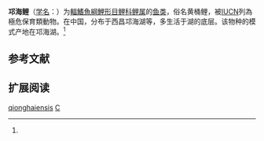 {{Speciesbox
| name = 邛海鲤
| status = CR
| status_system = IUCN3.1
| image = 
| genus = Cyprinus
| species = qionghaiensis
| authority = Liu, 1981<ref name='id6295'>{{cite web| url =http://www.bioinfo.cn/db05/BjdwSpecies.php?action=view&id=6295| title =邛海鲤| work =中国动物物种编目数据库| publisher =中国科学院微生物研究所| author =中国科学院动物研究所| accessdate =2009-04-11| deadurl =yes| archiveurl =https://web.archive.org/web/20160305031515/http://www.bioinfo.cn/db05/BjdwSpecies.php?action=view&id=6295| archivedate =2016-03-05}}</ref>
| synonyms = *''Cyprinus pellegrini qionghaiensis''<br /><small>Liu, 1981</small> 
*''Cyprinus qionghainensis''<br /><small>Liu, 1981</small>
}}

'''邛海鲤'''（[[学名|学名]]：{{lang|la|''Cyprinus qionghaiensis''}}）为[[輻鰭魚綱|輻鰭魚綱]][[鯉形目|鯉形目]][[鲤科|鲤科]][[鲤属|鲤属]]的[[鱼类|鱼类]]，俗名黄桶鲤，被[[IUCN|IUCN]]列為極危保育類動物。在中国，分布于西昌邛海湖等，多生活于湖的底层。该物种的模式产地在邛海湖。<ref name='id6295'/>

== 参考文献 ==
{{reflist}}

== 扩展阅读 ==
{{refbegin}}
{{wikispecies-inline|Cyprinus qionghaiensis|邛海鲤}}
{{refend}}
{{Taxonbar|from=Q1040877}}

[[Category:鲤属|qionghaiensis]]
[[Category:1981年描述的魚類|C]]


{{鯉形目小作品}}